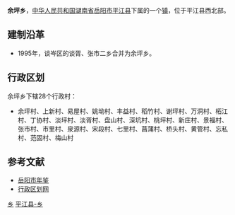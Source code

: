 {{中国乡级行政区<!---乡级行政区专用模板--->
|行政区全称 = 余坪乡
|景观照片文件名 = 
|景观照片描述 = 
|位置图文件名 = 
|位置图描述 = 
|汉语拼音 = 
|通用拼音 = 
|上级行政区 = [[湖南省|湖南省]][[岳阳市|岳阳市]][[平江县|平江县]]
|行政区类别 = 乡
|行政区划代码 = 430626211
|建置时间 = 1995年
|政府驻地 = 余坪
|地理坐标 = 
|毗邻 = 
|行政区划 = 28
|村委会 = 28
|居委会 = 0
|总面积 = 181平方公里
|户籍人口 = 3.6万
|户籍人口年份 = 2009
|常住人口 = 
|常住人口年份 = 
|人口密度 = 
|GDP = 
|GDP年份 = 
|邮政编码 = 
|电话区号 = 
|时区 = UTC+8（[[东八区|东八区]]）
|官方网站 = 
|网站名称 = 
}}
'''余坪乡'''，[[中华人民共和国|中华人民共和国]][[湖南省|湖南省]][[岳阳市|岳阳市]][[平江县|平江县]]下属的一个[[镇|镇]]，位于平江县西北部。

==建制沿革==
*1995年，谈岑区的谈胥、张市二乡合并为余坪乡。

==行政区划==
余坪乡下辖28个行政村：
*余坪村、上新村、易屋村、姚坳村、丰益村、稻竹村、谢坪村、万洞村、柘江村、丁协村、淡坪村、淡胥村、盘山村、深坑村、桃坪村、新庄村、景福村、张市村、市里村、泉源村、宋段村、七里村、菖蒲村、桥头村、黄管村、忘私村、范固村、梅山村

==参考文献==
*[http://www.yysqw.gov.cn/Html/10/1/34/9/90998.html 岳阳市年鉴]{{dead link|date=2017年11月 |bot=InternetArchiveBot |fix-attempted=yes }}
*[http://www.xzqh.org/html/2011/0602/24841.html 行政区划网]{{dead link|date=2017年11月 |bot=InternetArchiveBot |fix-attempted=yes }}

{{湖南小作品}}
{{平江县行政区划}}

[[Category:平江县行政区划|乡]]
[[Category:岳阳乡镇|平江县-乡]]